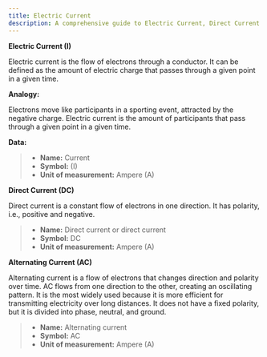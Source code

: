 ```yaml
---
title: Electric Current
description: A comprehensive guide to Electric Current, Direct Current (DC), and Alternating Current (AC)
---
```


**Electric Current (I)**

Electric current is the flow of electrons through a conductor. It can be defined as the amount of electric charge that passes through a given point in a given time.

**Analogy:**

Electrons move like participants in a sporting event, attracted by the negative charge. Electric current is the amount of participants that pass through a given point in a given time.

**Data:**

> - **Name:** Current
> - **Symbol:** (I)
> - **Unit of measurement:** Ampere (A)

**Direct Current (DC)**

Direct current is a constant flow of electrons in one direction. It has polarity, i.e., positive and negative.

> - **Name:** Direct current or direct current
> - **Symbol:** DC
> - **Unit of measurement:** Ampere (A)

**Alternating Current (AC)**

Alternating current is a flow of electrons that changes direction and polarity over time. AC flows from one direction to the other, creating an oscillating pattern. It is the most widely used because it is more efficient for transmitting electricity over long distances. It does not have a fixed polarity, but it is divided into phase, neutral, and ground.

> - **Name:** Alternating current
> - **Symbol:** AC
> - **Unit of measurement:** Ampere (A)